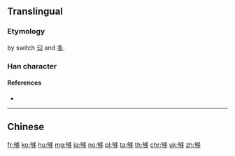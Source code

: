 {{also|夠}}
==Translingual==

===Etymology===
{{Han simp|夠}} by switch [[句]] and [[多]].

===Han character===
{{Han char|rn=36|rad=夕|as=08|sn=11|four=|canj=PRNIN|ids=⿰句多}}

====References====
* {{Han ref|kx=0247.090|dkj=05778|dj=0491.110|hdz=20863.190|uh=591F|ud=22815}}

----

==Chinese==
{{zh-see|夠}}

[[fr:够]]
[[ko:够]]
[[hu:够]]
[[mg:够]]
[[ja:够]]
[[no:够]]
[[pl:够]]
[[ta:够]]
[[th:够]]
[[chr:够]]
[[uk:够]]
[[zh:够]]